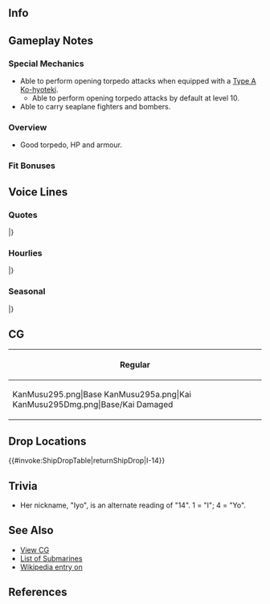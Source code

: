 ==Info==
{{KanmusuInfo|295}}
{{KanmusuInfo|295a}}

==Gameplay Notes==
===Special Mechanics===
* Able to perform opening torpedo attacks when equipped with a [[Type A Ko-hyoteki]].
** Able to perform opening torpedo attacks by default at level 10.
* Able to carry seaplane fighters and bombers.

===Overview===
* Good torpedo, HP and armour.

===Fit Bonuses===
{{:{{BASEPAGENAME}}/Equipment Bonuses}}

==Voice Lines==
===Quotes===
{{ShipquoteHeader}}
{{ShipquoteKai
|scenario = Introduction
|origin = 晴嵐運用のために生まれた伊号潜水艦、伊14よ。いいよ、イヨって呼んで。提督、よろしくどうぞ！
|translation = I'm I-14, a 1st class submarine born to carry Seiran. It's fine to call me Iyo if you want. Nice to meet you, Admiral!<ref>1st Class (伊号) Submarines were those above 1,000 tons in displacement.</ref>
|audio = I-14-Intro.mp3
}}
{{ShipquoteKai
|scenario = Introduction
|kai = yes
|origin = 晴嵐運用のために生まれた伊号潜水艦、伊14よ。うん！イヨは今日も元気！提督、頑張っていこう！ 
|translation = I'm I-14, a 1st class submarine born to carry Seiran. Yup! I'm feeling great today! Let's hop to it, Admiral!
|audio = I-14Kai-Intro.mp3
}}
{{ShipquoteKai
|scenario = Library
|origin = 伊十三型潜水艦、その二番艦、伊14よ！戦略運用を目指す潜水空母艦隊を構成するために建造されたの。
生まれた時には、もうそんな状況ではなかったけれど。六三一空の晴嵐隊と共に実戦で活躍することはできなかったけど、
あの戦局の中で「光」作戦を成功させたんだから！伊14…そして、伊13覚えていてね。
|translation = I'm the 2nd ship of the I-13-class submarines, I-14! I was built for the purpose of forming a submarine carrier fleet for carrying out strategic operations.
However, by the time I was actually born the situation wouldn't allow that anymore.<ref>She was completed in the waning years of the war when the IJN was being pushed back.</ref> I never did get a chance to play an active part with the Seiran squadron of the 631st Air Group.
I was still able to contribute to the success of that Operation Hikari during the war though!<ref>[http://codenames.info/operation/hikari/ Operation Hikari] refers to the reconnaisance of the Ulithi Atoll in preparations for an air raid.</ref> Don't forget about I-13 or me alright.
|audio = I-14-Library.mp3
}}
{{ShipquoteKai
|scenario = Secretary 1
|origin = イヨを、呼んだ？んっふふ～、なーに？
|translation = You called? Hohoho~, what is it?
|audio = I-14-Sec1.mp3
}}
{{ShipquoteKai
|scenario = Secretary 2
|origin = そう！良いでしょ、この格納庫！頑張ってるでしょう、えっへへへー。
|translation = Yep! Isn't my hangar nice? I'm doing my best after all, ehehehe.
|audio = I-14-Sec2.mp3
}}
{{ShipquoteKai
|scenario = Secretary 2
|kai = yes
|origin = そう！良いでしょ、この格納庫！彩雲もいいけど、やっぱ晴嵐一択！いぇい！
|translation = Yep! Isn't my hangar nice? Saiun is fine, but of course nothing beats the Seiran! Yay!
|audio = I-14Kai-Sec2.mp3
}}
{{ShipquoteKai
|scenario = Secretary 3
|origin = あっ、んぁあ…！もう！あんまり格納庫触っちゃダメ！結構デリケートなんだから…。ベントとか、本当気を付けてよね？
|translation = A-aah! Jeez! Don't keep touching my hangar! It's pretty fragile. You need to be careful around the vents you know?
|audio = I-14-Sec3.mp3
}}
{{ShipquoteKai
|scenario = Secretary 3
|kai = yes
|origin = あっ、んぁあ…！もう！あんまり格納庫触っちゃダメ！結構デリケートなんだから…。ああん、もう！ネガティブタンクも……こーらー！ほんとに何やってんの！ 
|translation = A-aah! Jeez! Don't keep touching my hangar! It's pretty fragile. Ahh, Jeez! The negative tank too...heeeey! What do you think you're doing!   
|audio = I-14Kai-Sec3.mp3
}}
{{ShipquoteKai
|scenario = Secretary (idle)
|origin = えっと…提督は…あれ？いない…。これは半舷上陸ってことで良いのかな？いいよね？よーし！ちょこっと飲んじゃお！さ、明かりをつけて。盛り上がっちゃえー！かんぱーい！んっふふ～。
|translation = Umm...Admiral...Huh? He's not here... Does this mean I'm on shore leave? That's fine right? Alright! I'm going go drinking for a while! Now, just turn on the lights. Let's get started! Cheers! Hohoho~
|audio = I-14-SecIdle.mp3
}}
{{ShipquoteKai
|scenario = Secretary (Married)
|origin = ちょこっと顔色悪いよ、提督。平気？じゃあさ、元気になるおまじない、一緒にちょこっと飲まない？ちょこっとだけ…！…はい、乾杯！…あとー……はい。これで元気になるよ。
|translation = You don't look so good, Admiral. Are you okay? Well then, how about having a drink together to make you feel better? Just a little...! ...Okay, cheers! Ah, there, yup. Now you'll feel better.
|audio = I-14-SecMarried.mp3
}}
{{ShipquoteKai
|scenario = Wedding
|origin = ん？これ…イヨに？くれるの…かな…。わぁ…何だろう。開けていい？開けるよー…。…ほぁあ！提督、これ、本気の本気？そう！？……よし！大事に大事にもらっちゃうね！んっふふ～♪もう返さないよ！ぃよっし！
|translation =  Huh? Is this... for me? You're giving it...to me? Woah...what is it? Can I open it? I'll open it then... Whoaaa! Are you seriously for real about this, Admiral? Really!? ...Alright! I'll take really, really good care of this! Hehehe~! I'm not giving it back! Yay~!
|audio = I-14-Wedding.mp3
}}
{{ShipquoteKai
|scenario = Player's Score
|origin = あっ、そう？情報ね。待ってて、イヨが今持ってきたげる！
|translation = Ah, I see? The information huh. Wait a minute, I'll go fetch it right now.
|audio = I-14-PlayerScore.mp3
}}
{{ShipquoteKai
|scenario = Joining the Fleet
|origin = 伊号潜水艦、伊14、出撃します！抜錨！
|translation = 1st class submarine, I-14, sortieing! Weigh anchor!
|audio = I-14-JoinFleet.mp3
}}
{{ShipquoteKai
|scenario = Joining the Fleet
|kai = yes
|origin = 第一潜水隊旗艦、伊14、出撃するから！抜錨！
|translation = 1st Submarine Flotilla flagship, I-14, sortieing now! Weigh achnor! 
|audio = I-14Kai-JoinFleet.mp3
}}
{{ShipquoteKai
|scenario = Equipment 1
|origin = いいねぇ～。イヨはこれ、好き！
|translation = This works. I like it!
|audio = I-14-Equip1.mp3
}}
{{ShipquoteKai
|scenario = Equipment 2
|origin = こういうのも良いねえ。んっふふ～、任せといて！
|translation = This works too. Hehehe~ Just leave it to me!
|audio = I-14-Equip2.mp3
}}
{{ShipquoteKai
|scenario = Equipment 3
|origin = んっふふ～、いけるね、きっと！
|translation = Hehehe~ I can definitely do this!
|audio = I-14-Equip3.mp3
}}
{{ShipquoteKai
|scenario = Supply
|origin = んっふふ～、ありがと。やった！
|translation = Ehehehe~ Thanks. Yay!
|audio = I-14-Supply.mp3
}}
{{ShipquoteKai
|scenario = Docking (Minor Damage)
|origin = うん、細かい修理も大事。あー、いい湯！
|translation = Yup, minor repairs are important too. Ah, what a nice bath!
|audio = I-14-DockMinor.mp3
}}
{{ShipquoteKai
|scenario = Docking (Major Damage)
|origin = お風呂は…好き。提督、一緒…する？んっふふ～、う・そ。
|translation = I like... baths. Want to... have one with me, Admiral? Ehehe, just kidding.
|audio = I-14-DockMajor.mp3
}}
{{ShipquoteKai
|scenario = Docking (Major Damage)
|kai = yes
|origin = お風呂はいいよねー。提督、もう一緒して良いんでしょう？んっふふ～、う・そ。 
|translation = Baths are great~. It's fine for you to join me you know, Admiral? Ehehehe, just kidding.
|audio = I-14Kai-DockMajor.mp3
}}
{{ShipquoteKai
|scenario = Construction
|origin = んっふふ～、提督、新しい子来たよ！どんな子？
|translation = Ehehehe~  A new girl has arrived, Admiral! What's she like?
|audio = I-14-Construction.mp3
}}
{{ShipquoteKai
|scenario = Returning from Sortie
|origin = 帰投しました！無事でなにより、だよね！
|translation = We're back at port! I'm back here safe and sound!
|audio = I-14-SortieReturn.mp3
}}
{{ShipquoteKai
|scenario = Starting a Sortie
|origin = 六三一空のみんな、準備はいい？うん、よし！伊14、出撃！
|translation = 631st Air Group, are you ready to go? Yep, alright! I-14, sortieing!
|audio = I-14-Sortie.mp3
}}
{{ShipquoteKai
|scenario = Starting a Sortie
|kai = yes
|origin = 晴嵐六三一空のみんな、準備はいい？うん、よし！伊14、出撃します！ 
|translation = 631st Air Group, are you ready to go? Yep, alright! I-14, sortieing now!
|audio = I-14Kai-Sortie.mp3
}}
{{ShipquoteKai
|scenario = Starting a Battle
|origin = 合戦用意！潜望鏡深度…。一番から四番、発射管開け！
|translation = Prepare for battle! Descend to periscope depth. Open torpedo tubes 1 to 4! 
|audio = I-14-BattleStart.mp3
}}
{{ShipquoteKai
|scenario = Attack
|origin =  いっくよ！一番から四番、てー！
|translation = Let's go! Tubes 1 to 4, fire!
|audio = I-14-Attack.mp3
}}
{{ShipquoteKai
|scenario = Night Battle Attack 
|origin = んっふふ～、イヨの攻撃いっちゃうよー！いっけー！
|translation = Ehehehe~, here comes my attack! Take this!
|audio = I-14-NightAttack.mp3
}}
{{ShipquoteKai
|scenario = Night Battle
|origin = イヨ、まだまだいけます！追撃戦です！
|translation = I'm not done yet! Begin the pursuit!
|audio = I-14-NightBattle.mp3
}}
{{ShipquoteKai
|scenario = MVP
|origin = やったー！イヨ、やり遂げました！提督、褒めてくれてもいいよ～？んっふふ、やったね！
|translation = Woohoo! I did it! You know you can praise me right, Admiral? Ehehe~, I really did it!
|audio = I-14-MVP.mp3
}}
{{ShipquoteKai
|scenario = MVP
|kai = yes
|origin = いやったー！イヨ、またやっちゃったー！提督、褒めてくれてもいいよー？いぇい！やったね！ 
|translation = Woohoo! I did it again! You know you can praise me right, Admiral? Ehehe~, I really did it!
|audio = I-14Kai-MVP.mp3
}}
{{ShipquoteKai
|scenario = Minor Damage 1
|origin = わあああ…！だ、大丈夫よね？
|translation =  Waaaaaa! I-I'm still okay, right?
|audio = I-14-MinorDamage1.mp3
}}
{{ShipquoteKai
|scenario = Minor Damage 2
|origin = あっ、み、水が…！イヨはまだ、まだまだ平気！
|translation =  Ah, I-I'm flooding...! I'm still, still fine!
|audio = I-14-MinorDamage2.mp3
}}
{{ShipquoteKai
|scenario = Major Damage
|origin = やだ、み、水が…！緊急浮上！イヨはこんなんで、沈まないから！
|translation = Oh no..I-I'm flooding...! Emergency blow! I won't sink from just this!
|audio = I-14-MajorDamage.mp3
}}
{{ShipquoteKai
|scenario = Sunk
|origin = 水が…水がどんどん入ってくる…止まらない…！イヨ、ここで沈むの…かな？…ばい、ばい…。
|translation = Water...just keeps flooding in...it won't stop! I'm going to sink here... right? Bye...bye... 
|audio = I-14-Sinking.mp3
}}
|} <references/>

{{clear}}

===Hourlies===
{{ShipquoteHeader | type = hourly}}
{{ShipquoteKai
|scenario = 00:00 
|origin = ちょうど、0時をまわったとこ。今日はイヨが秘書艦やるからね！いいでしょ？
|translation = We've just passed 12 o'clock. I'll be your secretary today! That's fine, right?
|audio = I-14Kai-0000.mp3
}}
{{ShipquoteKai
|scenario = 01:00 
|origin = マルヒトマルマル、いぇい！こんな感じでしょ？はっはー、楽勝楽勝！んっふふ～♪
|translation = 0100, yay! Is this how I'm supposed to do it? Ha ha~, easy peasy! Ehehehe~
|audio = I-14Kai-0100.mp3
}}
{{ShipquoteKai
|scenario = 02:00 
|origin = マルフタマルマル。夜はちょこっと冷えるねー。飲んじゃおっかー！体あったまるよー、どうかな？
|translation = 0200. It's a bit cold tonight, don't you think? Let's drink! I'll keep us warm. What do you think?
|audio = I-14Kai-0200.mp3
}}
{{ShipquoteKai
|scenario = 03:00 
|origin = マルサンマルマル。あっ、ちょこっとならいーい！？提督話せるぅ！さっすがー！んっふふ～、はい、乾杯！
|translation = 0300. Ah, just a little bit is fine?! Now we're talking, Admiral! I expect no less! Ehehehe~, here you go, cheers!
|audio = I-14Kai-0300.mp3
}}
{{ShipquoteKai
|scenario = 04:00 
|origin = マルヨン、マルマルー…。ありゃ…そんなんしてたらもう朝きちゃう！提督、大丈夫…？起きてぇ！？
|translation = 0400... Uhoh... Morning came while we were fooling around! You alright, Admiral...? Wake up~!
|audio = I-14Kai-0400.mp3
}}
{{ShipquoteKai
|scenario = 05:00 
|origin = マルゴーマルマル。ほら、朝焼け…！綺麗…。ね？綺麗…。んっふふ…日の出酒、いっちゃう？
|translation = 0500. Just look at the sunrise...! It's beautiful... right? So pretty... Ehehehe~... How about a drink to start the day?
|audio = I-14Kai-0500.mp3
}}
{{ShipquoteKai
|scenario = 06:00 
|origin = マルロクマルマル。さぁ朝だ！総員、起きて起きて！朝だ、あーさーだー！んっふふ～♪
|translation = 0600. Iiiiit's moooooorning! All hands, rise and shine! It's morning, mooooorniiiiiiing! Ehehehe~
|audio = I-14Kai-0600.mp3
}}
{{ShipquoteKai
|scenario = 07:00 
|origin = マルナナマルマル。イヨ、朝ごはんつくったよ！簡単だけどね、カロリーはバッチリよ！召し上がれ！
|translation = 0700. I made breakfast! It's just a simple meal, but very nutritious! Dig in!
|audio = I-14Kai-0700.mp3
}}
{{ShipquoteKai
|scenario = 08:00 
|origin = マルハチマルマル。さ、朝の演習演習！どっからいっちゃう？イヨはねー…うーん…これ？
|translation = 0800. Alright, time for some morning exercises! Who should we start with? I'd say... hmmm... with this one?
|audio = I-14Kai-0800.mp3
}}
{{ShipquoteKai
|scenario = 09:00 
|origin = マルキュウマルマ…あ！しおいさーん！おはよう！朝から晴嵐戦、いっちゃいます？んっふふ～、ね？
|translation = 0900... Ah! Shioi-san! Good morning! Want to have a Seiran match this morning? Ehehe~ You wanna?
|audio = I-14Kai-0900.mp3
}}
{{ShipquoteKai
|scenario = 10:00 
|origin = ヒトマルマルマル！いやぁー、しおいさんの晴嵐、綺麗に発艦するなぁ～。負けてらんない！六三一のみなさん、いっきまっすよー！いぇい！
|translation = 1000! Whoa, your Seiran takes off so beautifully, Shioi-san. I won't lose though! 613 members, let's go! Yay!
|audio = I-14Kai-1000.mp3
}}
{{ShipquoteKai
|scenario = 11:00 
|origin = ヒトヒトマルマル。あー…晴嵐発艦すると、お腹すくよね～。提督もお腹すいた？まだ？
|translation = 1100. Aah... launching Seiran sure makes me hungry. Are you hungry too, Admiral? Not yet?
|audio = I-14Kai-1100.mp3
}}
{{ShipquoteKai
|scenario = 12:00 
|origin = ヒトフタマルマル。んっふふ～、じゃーん！イヨ特製の光おにぎりだよー！何が光かってーとー……まぁいいじゃない？食べてみてみて！んっふふ～♪
|translation = 1200. Ehehehe~ Ta-da~! My special Hikari rice balls! What's 'Hikari' about them...? Well, don't sweat the details. Come on, just try them! Ehehehe~
|audio = I-14Kai-1200.mp3
}}
{{ShipquoteKai
|scenario = 13:00 
|origin = ヒトサンマルマル。どうでした、イヨの特製おにぎりは？小さく見えて、カロリーばっちり！さ、午後も頑張ろ！いぇい！
|translation = 1300. How were my special rice balls? They look small, but are really nutritious! Alright, let's work hard this afternoon too! Yay!
|audio = I-14Kai-1300.mp3
}}
{{ShipquoteKai
|scenario = 14:00 
|origin = ヒトヨンマルマル。えっ、姉貴？まーどうだろう…。ちゃんとやってるかな～…。ちょっとだけ…心配。
|translation = 1400. Eh, my sister? Hmm, I wonder... I hope she's doing fine... I'm... a little bit worried.
|audio = I-14Kai-1400.mp3
}}
{{ShipquoteKai
|scenario = 15:00 
|origin = ヒトゴーマルマル。私？イヨは、そうだね…、けっこう楽天家なんだ～。まーいけるっしょー、みたいな…。んっふふ～。
|translation = 1500. Me? I guess I'm... a pretty easy-going person. Like feeling everything is going to be fine... Ehehe~
|audio = I-14Kai-1500.mp3
}}
{{ShipquoteKai
|scenario = 16:00 
|origin = ヒトロクマルマル。しおいさんのお姉さん？うん、七尾湾でも一緒だったし、いい船だよー。…そうね、暫くは会ってない。そのうち会えるんじゃない？焦らず焦らず、大丈夫。
|translation = 1600. Shioi-san's elder sister? Hmm, we were together at Nanao Bay. She's a good ship. ...Now that you mention her, I haven't seen her in a while. Can we see her soon? It's okay, no need to be impatient.<ref>Referring to I-400.</ref>
|audio = I-14Kai-1600.mp3
}}
{{ShipquoteKai
|scenario = 17:00 
|origin = ヒトナナマルマル。ほら提督、見て見て！今ちょうど夕陽が、夕陽が落ちるよ！…ほらほら今！見た？見た！？んっふふ～、綺麗だよねー。イヨ、好きなんだー。提督は？
|translation = 1700. Look at that, Admiral! The sun is setting right now! Right now! Did you see it? Did you?! Ehehehe~, it was beautiful, wasn't it? I like it. How about you, Admiral?
|audio = I-14Kai-1700.mp3
}}
{{ShipquoteKai
|scenario = 18:00 
|origin = ヒトハチマルマル。うーん、今日も頑張った！ねぇ提督、今日はパーッと奢ってよ！ね？
|translation = 1800. Yup, I worked hard today! Hey, make sure you buy me a round today, Admiral! Alright?
|audio = I-14Kai-1800.mp3
}}
{{ShipquoteKai
|scenario = 19:00 
|origin = ヒトキュウマルマル！やったー！半舷上陸ー！レッツ間宮！おいしそー、楽しそー！んっふふ～♪
|translation = 1900! Woohoo! Shore leave! Let's go to Mamiya! Where the food is delicious and the fun never stops~! Ehehehe~
|audio = I-14Kai-1900.mp3
}}
{{ShipquoteKai
|scenario = 20:00 
|origin = ふたまる、まるまるー。にはは、料理もおいしー！お酒もおいしいー！水上艦連中もいい飲みっぷりぃ！んっ…ぱーっ！いぇい！
|translation = 2000. Nyahaha, the food is so delicious! Not to mention the booze! Those surface ships sure can drink a lot! Ngah... aaah! Yay!
|audio = I-14Kai-2000.mp3
}}
{{ShipquoteKai
|scenario = 21:00 
|origin = フタヒトー…マルマル…。ややっ、姉貴じゃん！一緒にどう、一杯？…あー？なにかてーこと言ってんだよー、なぁ提督ー？んっふふ～……あぁ！？
|translation = 21...00... Heeey, it's aneki! Wanna join us for a drink? ...Huh? Dunno whaddaya talkin' 'bout. Right, Admiral? Ehehehe~ Aaah!?
|audio = I-14Kai-2100.mp3
}}
{{ShipquoteKai
|scenario = 22:00 
|origin = フタフタ、マルマル…。ってて…姉貴、何も泣きながら殴らなくたって～…ねぇ？…ったたー…。
|translation = 2200... Owow... You don't have to keep hitting me while crying, Aneki... Alright? ...Owow...
|audio = I-14Kai-2200.mp3
}}
{{ShipquoteKai
|scenario = 23:00 
|origin = フタサンマルマル。さ、明日も早いよね。早くお布団に入って、明日も頑張ろう！お疲れ。
|translation = 2300. Alright, tomorrow will come soon. I'm going to go to bed now and do my best tomorrow! Good work.
|audio = I-14Kai-2300.mp3
}}
|} <references/>

{{clear}}

===Seasonal===
{{SeasonalHeaderOld}}
{{SeasonalQuote
|scenario = [[Seasonal/Coming_of_Spring_2017|Spring 2017]]
|origin = よーし！春だ！お花見だ！美味しいお酒だぁ！！！姉貴、シオイさん達誘って、繰り出しちゃおぉ！！
|translation =	Alriiiight! It’s spring! Cherry blossom viewing! Delicious boooozeee!!! Let’s invite Shioi-chan and the others to go out, Aneki!!
|audio = I-14_Spring_Sec1_2017.mp3
|notes = 
}}
{{SeasonalQuote
|scenario = [[Seasonal/Fourth_Anniversary|4th Anniversary]]
|origin = メインタンクブロー！伊14、浮上します！ 提督！艦隊は四周年だって！イヨもお祝い! イエイ！！
|translation =	Main tank blow! I-14, surfacing! Admiral! It’s the fleet’s 4th Anniversary! I’ll celebrate too! YAY!!
|audio = Iyo_4th_Anniversary_Sec1_2017.mp3
|notes = 
}}
{{SeasonalQuote
|scenario = [[Seasonal/Christmas_2017|Christmas 2017]]
|origin = メインタンクブロー！潜望鏡深度に！目標、前方のシャンパン群！！前進…あ、あれ…？
|translation =	Main tank blow! Rise to periscope depth! The objective is the champagne ahead!! Advance… H-huh…?
|audio = I-14_Christmas_Sec1.mp3
|notes = 
}}
{{SeasonalQuote
|scenario = [[Seasonal/End_of_Year_2017|End of Year 2017]]
|origin = シオイさん、何してんの？えぇ、大掃除？了解、イヨも全力手伝いします。イェイ！
|translation =	What are you doing, Shioi? Eh, spring cleaning? Roger, I’ll help out with all I got too. Yay!
|audio = I-14_Year_End_2017_Sec1.mp3
|notes = 
}}
{{SeasonalQuote
|scenario = [[Seasonal/New_Year_2018|New Year 2018]]
|origin = 提督、新年明けましておめでとう。本年も第一潜水隊、よろしくどうぞ。イェーイ！
|translation =	Happy New Year, Admiral. Please look after the 1st Submarine Division this year too. Yay!
|audio = I-14_New_Years_2018_Sec1.mp3
|notes = 
}}
{{SeasonalQuote
|scenario = [[Seasonal/Setsubun_2018|Setsubun 2018]]
|origin = 節分ねぇ。あぁ、殺気！両舷停止！潜行急げ！ハッチよし、ベント開け！ふぅ、危ない、危ない！
|translation =	It’s Setsubun. Ah, I sense bloodlust! Crash dive! Hatches checked, vents open! Whew, that was really close!
|audio = I-14_Setsubun_2018_Sec1.mp3
|notes = 
}}
{{SeasonalQuote
|scenario = [[Seasonal/Valentine%27s_Day_2018|Valentine’s Day 2018]]
|origin = もう姉貴、それ貸してって。チョコ作りはね、こうするの。えぇ！？なんで泣いての！？なんで！？
|translation =	Jeez, just give that here, Aneki. You give chocolates like this. Eh!? Why are you crying!? Why!?
|audio = I-14_Valentines_2018_Sec_1.mp3
|notes = 
}}
{{SeasonalQuote
|scenario = [[Seasonal/Fifth_Anniversary|5th Anniversary]]
|origin = メインタンクブロー。伊14、浮上します！提督、艦隊はついに五周年！イヨも全力でお祝いでち！
|translation =	Main tank blow. I-14, surfacing! It’s finally the fleet’s 5th Anniversary, Admiral! I’m throwing myself into the celebrations too-dechi!
|audio = I-14_5th_Anniversary_Sec1.mp3
|notes = 
}}
|}<references/>

{{clear}}

==CG==
{| class="mw-collapsible mw-collapsed wikitable" style="width: 100%;"
!Regular
|-
|<gallery>
KanMusu295.png|Base
KanMusu295a.png|Kai
KanMusu295Dmg.png|Base/Kai Damaged
</gallery>
|}

== Drop Locations ==
{{#invoke:ShipDropTable|returnShipDrop|I-14}}

==Trivia==
* Her nickname, "Iyo", is an alternate reading of "14". 1 = "I"; 4 = "Yo".

==See Also==
*[[{{PAGENAME}}/Gallery|View {{PAGENAME}} CG]]
*[[Elitess|List of Submarines]]
*[[wikipedia:Japanese_submarine_I-14|Wikipedia entry on {{PAGENAME}}]]

==References==
<references/>

{{shiplist}}